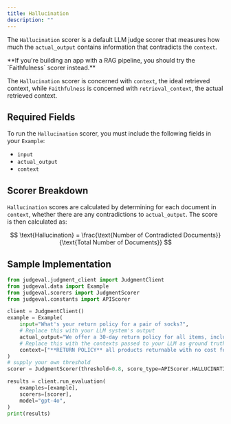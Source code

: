 ```yaml
---
title: Hallucination
description: ""
---
```


The `Hallucination` scorer is a default LLM judge scorer that measures how much the `actual_output` contains information that contradicts the `context`.

<Note>
**If you're building an app with a RAG pipeline, you should try the `Faithfulness` scorer instead.**
 
The `Hallucination` scorer is concerned with `context`, the ideal retrieved context, while `Faithfulness` is concerned with `retrieval_context`, the actual retrieved context. 
</Note>

## Required Fields

To run the `Hallucination` scorer, you must include the following fields in your `Example`:
- `input`
- `actual_output`
- `context`

## Scorer Breakdown

`Hallucination` scores are calculated by determining for each document in `context`, whether there are any contradictions to `actual_output`. 
The score is then calculated as:

$$
\text{Hallucination} = \frac{\text{Number of Contradicted Documents}}{\text{Total Number of Documents}}
$$

## Sample Implementation

```python hallucination.py
from judgeval.judgment_client import JudgmentClient
from judgeval.data import Example
from judgeval.scorers import JudgmentScorer
from judgeval.constants import APIScorer

client = JudgmentClient()
example = Example(
    input="What's your return policy for a pair of socks?",
    # Replace this with your LLM system's output
    actual_output="We offer a 30-day return policy for all items, including socks!",
    # Replace this with the contexts passed to your LLM as ground truth
    context=["**RETURN POLICY** all products returnable with no cost for 30-days after purchase (receipt required)."]
)
# supply your own threshold
scorer = JudgmentScorer(threshold=0.8, score_type=APIScorer.HALLUCINATION)

results = client.run_evaluation(
    examples=[example],
    scorers=[scorer],
    model="gpt-4o",
)
print(results)
```